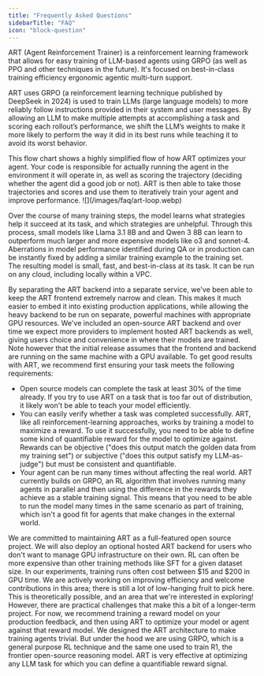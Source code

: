 ```yaml
---
title: "Frequently Asked Questions"
sidebarTitle: "FAQ"
icon: "block-question"
---
```


<Accordion title="What is ART?">
  ART (Agent Reinforcement Trainer) is a reinforcement learning framework that
  allows for easy training of LLM-based agents using GRPO (as well as PPO and
  other techniques in the future). It's focused on best-in-class training
  efficiency ergonomic agentic multi-turn support.

ART uses GRPO (a reinforcement learning technique published by DeepSeek in 2024) is used to train LLMs (large language models) to more reliably follow instructions provided in their system and user messages. By allowing an LLM to make multiple attempts at accomplishing a task and scoring each rollout’s performance, we shift the LLM’s weights to make it more likely to perform the way it did in its best runs while teaching it to avoid its worst behavior.

</Accordion>

<Accordion title="How does ART work under the hood?">
  This flow chart shows a highly simplified flow of how ART optimizes your agent. Your code is responsible for actually running the agent in the environment it will operate in, as well as scoring the trajectory (deciding whether the agent did a good job or not). ART is then able to take those trajectories and scores and use them to iteratively train your agent and improve performance.

<Frame>![](/images/faq/art-loop.webp)</Frame>

Over the course of many training steps, the model learns what strategies help it succeed at its task, and which strategies are unhelpful. Through this process, small models like Llama 3.1 8B and and Qwen 3 8B can learn to outperform much larger and more expensive models like o3 and sonnet-4. Aberrations in model performance identified during QA or in production can be instantly fixed by adding a similar training example to the training set. The resulting model is small, fast, and best-in-class at its task. It can be run on any cloud, including locally within a VPC.

</Accordion>

<Accordion title="Why separate frontend from backend? Doesn't that increase complexity?">
  By separating the ART backend into a separate service, we've been able to keep
  the ART frontend extremely narrow and clean. This makes it much easier to
  embed it into existing production applications, while allowing the heavy
  backend to be run on separate, powerful machines with appropriate GPU
  resources. We've included an open-source ART backend and over time we expect
  more providers to implement hosted ART backends as well, giving users choice
  and convenience in where their models are trained. Note however that the
  initial release assumes that the frontend and backend are running on the same
  machine with a GPU available.
</Accordion>

<Accordion title="How do I know whether ART can help my agent improve performance?">
  To get good results with ART, we recommend first ensuring your task meets the following requirements:

- Open source models can complete the task at least 30% of the time already. If you try to use ART on a task that is too far out of distribution, it likely won't be able to teach your model efficiently.
- You can easily verify whether a task was completed successfully. ART, like all reinforcement-learning approaches, works by training a model to maximize a reward. To use it successfully, you need to be able to define some kind of quantifiable reward for the model to optimize against. Rewards can be objective ("does this output match the golden data from my training set") or subjective ("does this output satisfy my LLM-as-judge") but must be consistent and quantifiable.
- Your agent can be run many times without affecting the real world. ART currently builds on GRPO, an RL algorithm that involves running many agents in parallel and then using the difference in the rewards they achieve as a stable training signal. This means that you need to be able to run the model many times in the same scenario as part of training, which isn't a good fit for agents that make changes in the external world.

</Accordion>

<Accordion title="Which pieces of ART are open source?">
  We are committed to maintaining ART as a full-featured open source project. We
  will also deploy an optional hosted ART backend for users who don't want to
  manage GPU infrastructure on their own.
</Accordion>

<Accordion title="How expensive are ART training runs?">
  RL can often be more expensive than other training methods like SFT for a
  given dataset size. In our experiments, training runs often cost between $15
  and $200 in GPU time. We are actively working on improving efficiency and
  welcome contributions in this area; there is still a lot of low-hanging fruit
  to pick here.
</Accordion>

<Accordion title="Can I use ART to train on user feedback in production directly?">
  This is theoretically possible, and an area that we're interested in
  exploring! However, there are practical challenges that make this a bit of a
  longer-term project. For now, we recommend training a reward model on your
  production feedback, and then using ART to optimize your model or agent
  against that reward model.
</Accordion>

<Accordion title="Is ART just for agents? I'm interested in training a non-agentic model with RL.">
  We designed the ART architecture to make training agents trivial. But under
  the hood we are using GRPO, which is a general purpose RL technique and the
  same one used to train R1, the frontier open-source reasoning model. ART is
  very effective at optimizing any LLM task for which you can define a
  quantifiable reward signal.
</Accordion>
